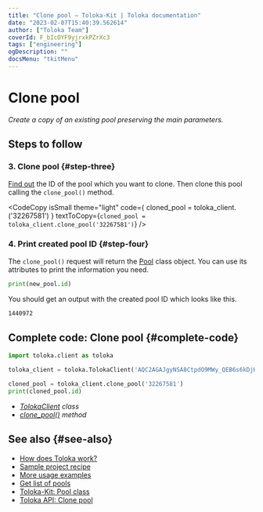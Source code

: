 ```yaml
---
title: "Clone pool — Toloka-Kit | Toloka documentation"
date: "2023-02-07T15:40:39.562614"
author: ["Toloka Team"]
coverId: F_bIcOYF9yjrxkPZrXc3
tags: ["engineering"]
ogDescription: ""
docsMenu: "tkitMenu"
---
```



# Clone pool

_Create a copy of an existing pool preserving the main parameters._

## Steps to follow

<Import/>

<Instantiate/>

### 3. Clone pool {#step-three}

[Find out](/docs-new/toloka-kit/recipes/get-pools) the ID of the pool which you want to clone. Then clone this pool calling the `clone_pool()` method.

<CodeCopy
  isSmall
  theme="light"
  code={
    <HighlightChildren language="python">
      cloned_pool = toloka_client.<Term term="clone_pool"><ClonePool/></Term>('32267581')
    </HighlightChildren>
  }
  textToCopy={`cloned_pool = toloka_client.clone_pool('32267581')`}
/>

### 4. Print created pool ID {#step-four}

The `clone_pool()` request will return the [Pool](/docs-new/toloka-kit/reference/toloka.client.pool.Pool) class object. You can use its attributes to print the information you need.

```python
print(new_pool.id)
```

You should get an output with the created pool ID which looks like this.

```bash
1440972
```

## Complete code: Clone pool {#complete-code}

```python
import toloka.client as toloka

toloka_client = toloka.TolokaClient('AQC2AGAJgyNSA8CtpdO9MWy_QEB6s6kDjHUoElE', 'PRODUCTION')

cloned_pool = toloka_client.clone_pool('32267581')
print(cloned_pool.id)
```

<Note mode="tip" title="List of classes and methods used in this recipe">

- _[TolokaClient](/docs-new/toloka-kit/reference/toloka.client.TolokaClient) class_
- _[clone_pool()](/docs-new/toloka-kit/reference/toloka.client.TolokaClient.clone_pool) method_

</Note>

## See also {#see-also}

- [How does Toloka work?](/docs-new/guide/overview)
- [Sample project recipe](/docs-new/toloka-kit/recipes/learn-basics)
- [More usage examples](/docs-new/toloka-kit/recipes/use-cases)
- [Get list of pools](/docs-new/toloka-kit/recipes/get-pools)
- [Toloka-Kit: Pool class](/docs-new/toloka-kit/reference/toloka.client.pool.Pool)
- [Toloka API: Clone pool](https://toloka.ai/docs/api/api-reference/#post-/pools/-id-/clone)
